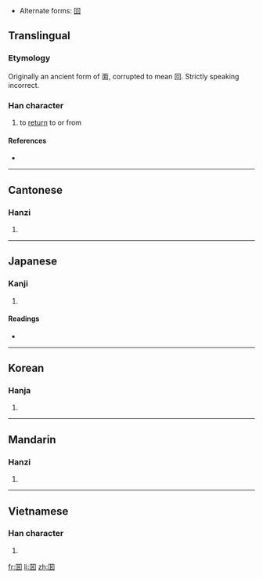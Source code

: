 * Alternate forms: [[回]]
==Translingual==

===Etymology===
Originally an ancient form of 面, corrupted to mean 回.  Strictly speaking incorrect.

===Han character===
{{Han char|rn=31|rad=囗|as=04|sn=7|four=|canj=田尸中 (WSL)}}

# to [[return]] to or from

====References====
* {{Han ref|kx=0217.160|dkj=04713|dj=0444.190|hdz=10715.010|uh=56EC|ud=22252}}

----

==Cantonese==

===Hanzi===
{{yue-hanzi|jyut=|y=[[wui4]]}}

# {{defn|Cantonese|sort=囗04}}

----

==Japanese==

===Kanji===
{{ja-kanji|grade=|rs=囗04}}

# {{defn|Japanese}}

====Readings====
* {{ja-readings|on=[[かい]] (kai)|kun=}}

----

==Korean==

===Hanja===
{{ko-hanja|hangeul=회|rv=hoe|mr=hoe}}

# {{defn|Korean|sort=囗04}}

----

==Mandarin==

===Hanzi===
{{cmn-hanzi|pin=[[huí]] ([[hui2]])|wg=[[hui2|hui<sup>2</sup>]]}}

# {{defn|Mandarin|sort=囗04}}

----

==Vietnamese==

===Han character===
{{vi-hantu|[[hồi]]|rs=囗04}}

# {{defn|Vietnamese|sort=囗04}}

[[fr:囬]]
[[li:囬]]
[[zh:囬]]
